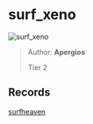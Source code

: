 
# surf_xeno

![surf_xeno](https://raw.githubusercontent.com/Sayt123/SurfMapPics/Maps-and-bonuses/csgo/surf_xeno.jpg)

> Author: **Apergios**
>
> Tier 2

## Records

[surfheaven](https://surfheaven.eu/map/surf_xeno)
